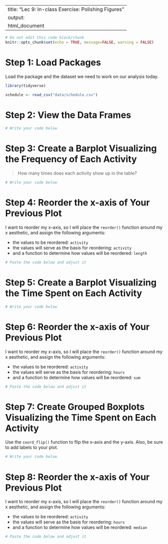 
---
title: "Lec 9: In-class Exercise: Polishing Figures"
output:
  html_document
---

```r
# Do not edit this code block/chunk
knitr::opts_chunk$set(echo = TRUE, message=FALSE, warning = FALSE)
```

# Step 1: Load Packages

Load the package and the dataset we need to work on our analysis today.

```r
library(tidyverse)

schedule <- read_csv("data/schedule.csv")
```

# Step 2: View the Data Frames

```r
# Write your code below

```

# Step 3: Create a Barplot Visualizing the Frequency of Each Activity

> How many times does each activity show up in the table?

```r
# Write your code below

```

# Step 4: Reorder the x-axis of Your Previous Plot

I want to reorder my x-axis, so I will place the `reorder()` function around my x aesthetic, and assign the following arguments:

* the values to be reordered: `activity`
* the values will serve as the basis for reordering: `activity`
* and a function to determine how values will be reordered: `length`

```r
# Paste the code below and adjust it

``` 

# Step 5: Create a Barplot Visualizing the Time Spent on Each Activity

```r
# Write your code below

``` 

# Step 6: Reorder the x-axis of Your Previous Plot

I want to reorder my x-axis, so I will place the `reorder()` function around my x aesthetic, and assign the following arguments:

* the values to be reordered: `activity`
* the values will serve as the basis for reordering: `hours`
* and a function to determine how values will be reordered: `sum`

```r
# Paste the code below and adjust it

``` 

# Step 7: Create Grouped Boxplots Visualizing the Time Spent on Each Activity

Use the `coord_flip()` function to flip the x-axis and the y-axis. Also, be sure to add labels to your plot.

```r
# Write your code below

``` 

# Step 8: Reorder the x-axis of Your Previous Plot

I want to reorder my x-axis, so I will place the `reorder()` function around my x aesthetic, and assign the following arguments:

* the values to be reordered: `activity`
* the values will serve as the basis for reordering: `hours`
* and a function to determine how values will be reordered: `median`

```r
# Paste the code below and adjust it

``` 
